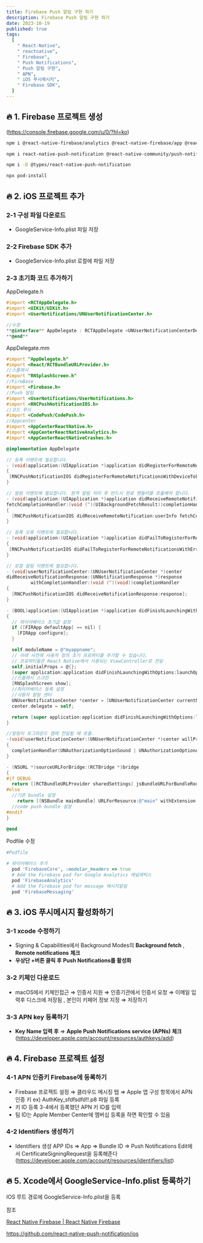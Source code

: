 ```yaml
---
title: Firebase Push 알림 구현 하기
description: Firebase Push 알림 구현 하기
date: 2023-10-19
published: true
tags:
  [
    " React-Native",
    " reactnative",
    " Firebase",
    " Push Notifications",
    " Push 알림 구현",
    " APN",
    " iOS 푸시메시지",
    " Firebase SDK",
  ]
---
```


## 🔥 1. Firebase 프로젝트 생성

(https://console.firebase.google.com/u/0/?hl=ko)

```bash
npm i @react-native-firebase/analytics @react-native-firebase/app @react-native-firebase/messaging

npm i react-native-push-notification @react-native-community/push-notification-ios

npm i -D @types/react-native-push-notification

npx pod-install
```

## 🔥 2. iOS 프로젝트 추가

### 2-1 구성 파일 다운로드

- GoogleService-Info.plist 파일 저장

### 2-2 Firebase SDK 추가

- GoogleService-Info.plist 로컬에 파일 저장

### 2-3 초기화 코드 추가하기

AppDelegate.h

```objectivec
#import <RCTAppDelegate.h>
#import <UIKit/UIKit.h>
#import <UserNotifications/UNUserNotificationCenter.h>

//수정
**@interface** AppDelegate : RCTAppDelegate <UNUserNotificationCenterDelegate>
**@end**
```

AppDelegate.mm

```objectivec
#import "AppDelegate.h"
#import <React/RCTBundleURLProvider.h>
//스플래시
#import "RNSplashScreen.h"
//FireBase
#import <Firebase.h>
//Push 알림
#import <UserNotifications/UserNotifications.h>
#import <RNCPushNotificationIOS.h>
//코드 푸시
#import <CodePush/CodePush.h>
//Appcenter
#import <AppCenterReactNative.h>
#import <AppCenterReactNativeAnalytics.h>
#import <AppCenterReactNativeCrashes.h>

@implementation AppDelegate

// 등록 이벤트에 필요합니다.
- (void)application:(UIApplication *)application didRegisterForRemoteNotificationsWithDeviceToken:(NSData *)deviceToken
{
 [RNCPushNotificationIOS didRegisterForRemoteNotificationsWithDeviceToken:deviceToken];
}

// 알림 이벤트에 필요합니다. 원격 알림 처리 후 반드시 완료 핸들러를 호출해야 합니다.
- (void)application:(UIApplication *)application didReceiveRemoteNotification:(NSDictionary *)userInfo
fetchCompletionHandler:(void (^)(UIBackgroundFetchResult))completionHandler
{
  [RNCPushNotificationIOS didReceiveRemoteNotification:userInfo fetchCompletionHandler:completionHandler];
}

// 등록 오류 이벤트에 필요합니다.
- (void)application:(UIApplication *)application didFailToRegisterForRemoteNotificationsWithError:(NSError *)error
{
 [RNCPushNotificationIOS didFailToRegisterForRemoteNotificationsWithError:error];
}

// 로컬 알림 이벤트에 필요합니다.
- (void)userNotificationCenter:(UNUserNotificationCenter *)center
didReceiveNotificationResponse:(UNNotificationResponse *)response
         withCompletionHandler:(void (^)(void))completionHandler
{
  [RNCPushNotificationIOS didReceiveNotificationResponse:response];
}

- (BOOL)application:(UIApplication *)application didFinishLaunchingWithOptions:(NSDictionary *)launchOptions
{
  // 파이어베이스 초기값 설정
  if ([FIRApp defaultApp] == nil) {
    [FIRApp configure];
  }

  self.moduleName = @"myappname";
  // 아래 사전에 사용자 정의 초기 프로퍼티를 추가할 수 있습니다.
  // 프로퍼티들은 React Native에서 사용되는 ViewController로 전달
  self.initialProps = @{};
  [super application:application didFinishLaunchingWithOptions:launchOptions];
  //스플래시 스크린
  [RNSplashScreen show];
  //파이어베이스 등록 설정
  //사용자 알림 센터
  UNUserNotificationCenter *center = [UNUserNotificationCenter currentNotificationCenter];
  center.delegate = self;

  return [super application:application didFinishLaunchingWithOptions:launchOptions];
}

//알림이 포그라운드 앱에 전달될 때 호출.
-(void)userNotificationCenter:(UNUserNotificationCenter *)center willPresentNotification:(UNNotification *)notification withCompletionHandler:(void (^)(UNNotificationPresentationOptions options))completionHandler
{
  completionHandler(UNAuthorizationOptionSound | UNAuthorizationOptionAlert | UNAuthorizationOptionBadge);
}

- (NSURL *)sourceURLForBridge:(RCTBridge *)bridge
{
#if DEBUG
  return [[RCTBundleURLProvider sharedSettings] jsBundleURLForBundleRoot:@"index"];
#else
  //기존 bundle 설정
	return [[NSBundle mainBundle] URLForResource:@"main" withExtension:@"jsbundle"];
  //code push bundle 설정
#endif
}

@end
```

Podfile 수정

```ruby
#Podfile

# 파이어베이스 추가
  pod 'FirebaseCore', :modular_headers => true
  # Add the Firebase pod for Google Analytics 애널래틱스
  pod 'FirebaseAnalytics'
  # Add the Firebase pod for message 메시지알림
  pod 'FirebaseMessaging'
```

## 🔥 3. iOS 푸시메시지 활성화하기

### 3-1 xcode 수정하기

- Signing & Capabilities에서 Background Modes의 **Background fetch** , **Remote notifications** **체크**
- **우상단 +버튼 클릭 후** **Push Notifications를 활성화**

### 3-2 키체인 다운로드

- macOS에서 키체인접근 ⇒ 인증서 지원 ⇒ 인증기관에서 인증서 요청 ⇒ 이메일 입력후 디스크에 저장됨 , 본인이 키페어 정보 지정 ⇒ 저장하기

### 3-3 APN key 등록하기

- **Key Name 입력 후** ⇒ **Apple Push Notifications service (APNs) 체크**
  (https://developer.apple.com/account/resources/authkeys/add)

## 🔥 4. Firebase 프로젝트 설정

### 4-1 APN 인증키 Firebase에 등록하기

- Firebase 프로젝트 설정 ⇒ 클라우드 메시징 탭 ⇒ Apple 앱 구성 항목에서 APN 인증 키 ex) AuthKey_sfdfsdfd!!.p8 파일 등록
- 키 ID 등록 3-4에서 등록했던 APN 키 ID를 입력
- 팀 ID는 Apple Member Center에 멤버십 등록을 하면 확인할 수 있음

### 4-2 Identifiers 생성하기

- Identifiers 생성 APP IDs ⇒ App ⇒ Bundle ID ⇒ Push Notifications Edit에서 CertificateSigningRequest을 등록해준다
  (https://developer.apple.com/account/resources/identifiers/list)

## 🔥 5. Xcode에서 GoogleService-Info.plist 등록하기

IOS 루트 경로에 GoogleService-Info.plist을 등록

참조

[React Native Firebase | React Native Firebase](https://rnfirebase.io/)

https://github.com/react-native-push-notification/ios
